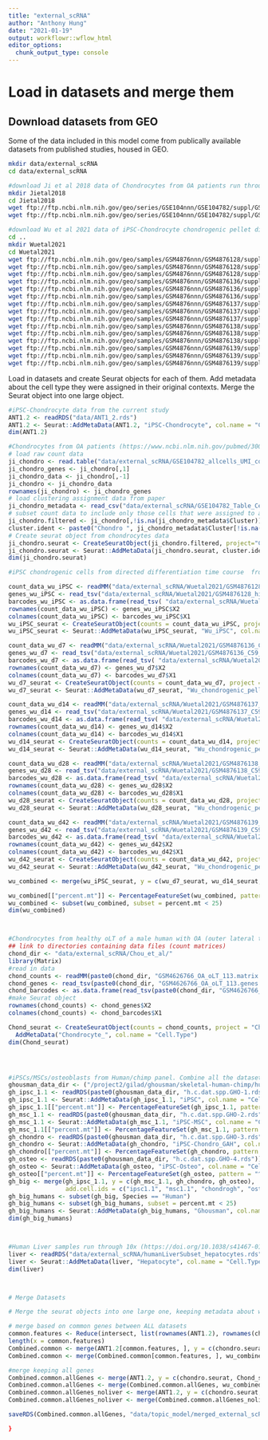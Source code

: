 ```yaml
---
title: "external_scRNA"
author: "Anthony Hung"
date: "2021-01-19"
output: workflowr::wflow_html
editor_options:
  chunk_output_type: console
---
```


# Load in datasets and merge them

## Download datasets from GEO

Some of the data included in this model come from publically available datasets from published studies, housed in GEO.

```bash
mkdir data/external_scRNA
cd data/external_scRNA

#download Ji et al 2018 data of Chondrocytes from OA patients run through STRT single cell RNA protocol from GEO (Series GSE104782)
mkdir Jietal2018
cd Jietal2018
wget ftp://ftp.ncbi.nlm.nih.gov/geo/series/GSE104nnn/GSE104782/suppl/GSE104782_allcells_UMI_count.txt.gz #raw count data
wget ftp://ftp.ncbi.nlm.nih.gov/geo/series/GSE104nnn/GSE104782/suppl/GSE104782_Table_Cell_quality_information_and_clustering_information.xlsx # clustering information for cells in the raw data

#download Wu et al 2021 data of iPSC-Chondrocyte chondrogenic pellet differentiation time course from GEO (Series GSE160625). Data include barcodes, genes, and count matrices from samples taken from iPSCs and samples from 7, 14, 28, and 42 day chondrogenic pellets treated with chondrogenic media containing a WNT and MITF inhibitor
cd ..
mkdir Wuetal2021
cd Wuetal2021
wget ftp://ftp.ncbi.nlm.nih.gov/geo/samples/GSM4876nnn/GSM4876128/suppl/GSM4876128_hiPSC_barcodes.tsv.gz # iPSC barcodes
wget ftp://ftp.ncbi.nlm.nih.gov/geo/samples/GSM4876nnn/GSM4876128/suppl/GSM4876128_hiPSC_genes.tsv.gz # iPSC genes
wget ftp://ftp.ncbi.nlm.nih.gov/geo/samples/GSM4876nnn/GSM4876128/suppl/GSM4876128_hiPSC_matrix.mtx.gz # iPSC count matrix
wget ftp://ftp.ncbi.nlm.nih.gov/geo/samples/GSM4876nnn/GSM4876136/suppl/GSM4876136_C59_D7_barcodes.tsv.gz # day 7 pellet barcodes
wget ftp://ftp.ncbi.nlm.nih.gov/geo/samples/GSM4876nnn/GSM4876136/suppl/GSM4876136_C59_D7_genes.tsv.gz # day 7 pellet genes
wget ftp://ftp.ncbi.nlm.nih.gov/geo/samples/GSM4876nnn/GSM4876136/suppl/GSM4876136_C59_D7_matrix.mtx.gz # day 7 pellet count matrix
wget ftp://ftp.ncbi.nlm.nih.gov/geo/samples/GSM4876nnn/GSM4876137/suppl/GSM4876137_C59_D14_barcodes.tsv.gz # day 14 pellet barcodes
wget ftp://ftp.ncbi.nlm.nih.gov/geo/samples/GSM4876nnn/GSM4876137/suppl/GSM4876137_C59_D14_genes.tsv.gz # day 14 pellet genes
wget ftp://ftp.ncbi.nlm.nih.gov/geo/samples/GSM4876nnn/GSM4876137/suppl/GSM4876137_C59_D14_matrix.mtx.gz  # day 14 pellet count matrix
wget ftp://ftp.ncbi.nlm.nih.gov/geo/samples/GSM4876nnn/GSM4876138/suppl/GSM4876138_C59_D28_barcodes.tsv.gz # day 28 pellet barcodes
wget ftp://ftp.ncbi.nlm.nih.gov/geo/samples/GSM4876nnn/GSM4876138/suppl/GSM4876138_C59_D28_genes.tsv.gz # day 28 pellet genes
wget ftp://ftp.ncbi.nlm.nih.gov/geo/samples/GSM4876nnn/GSM4876138/suppl/GSM4876138_C59_D28_matrix.mtx.gz # day 28 pellet count matrix
wget ftp://ftp.ncbi.nlm.nih.gov/geo/samples/GSM4876nnn/GSM4876139/suppl/GSM4876139_C59_D42_barcodes.tsv.gz # day 42 pellet barcodes
wget ftp://ftp.ncbi.nlm.nih.gov/geo/samples/GSM4876nnn/GSM4876139/suppl/GSM4876139_C59_D42_genes.tsv.gz # day 42 pellet genes
wget ftp://ftp.ncbi.nlm.nih.gov/geo/samples/GSM4876nnn/GSM4876139/suppl/GSM4876139_C59_D42_matrix.mtx.gz # day 42 pellet count matrix
```

Load in datasets and create Seurat objects for each of them. Add metadata about the cell type they were assigned in their original contexts. Merge the Seurat object into one large object.

```r
#iPSC-Chondrocyte data from the current study
ANT1.2 <- readRDS("data/ANT1_2.rds")
ANT1.2 <- Seurat::AddMetaData(ANT1.2, "iPSC-Chondrocyte", col.name = "Cell.Type")
dim(ANT1.2)

#Chondrocytes from OA patients (https://www.ncbi.nlm.nih.gov/pubmed/30026257) run through STRT protocol
# load raw count data
ji_chondro <- read.table("data/external_scRNA/GSE104782_allcells_UMI_count.txt.gz", header = T)
ji_chondro_genes <- ji_chondro[,1]
ji_chondro_data <- ji_chondro[,-1]
ji_chondro <- ji_chondro_data
rownames(ji_chondro) <- ji_chondro_genes
# load clustering assignment data from paper
ji_chondro_metadata <- read_csv("data/external_scRNA/GSE104782_Table_Cell_quality_information_and_clustering_information.csv")
# subset count data to include only those cells that were assigned to a cluster labeled as being a chondrocyte in the original paper
ji_chondro.filtered <- ji_chondro[,!is.na(ji_chondro_metadata$Cluster)]
cluster.ident <- paste0("Chondro ", ji_chondro_metadata$Cluster[!is.na(ji_chondro_metadata$Cluster)])
# Create seurat object from chondrocytes data
ji_chondro.seurat <- CreateSeuratObject(ji_chondro.filtered, project="Chondrocytes")
ji_chondro.seurat <- Seurat::AddMetaData(ji_chondro.seurat, cluster.ident, col.name = "Cell.Type")
dim(ji_chondro.seurat)

#iPSC chondrogenic cells from directed differentiation time course  from iPSC chondrogenic pellet culture. https://www.ncbi.nlm.nih.gov/geo/query/acc.cgi?acc=GSE160625 

count_data_wu_iPSC <- readMM("data/external_scRNA/Wuetal2021/GSM4876128_hiPSC_matrix.mtx.gz")
genes_wu_iPSC <- read_tsv("data/external_scRNA/Wuetal2021/GSM4876128_hiPSC_genes.tsv.gz", col_names = F)
barcodes_wu_iPSC <- as.data.frame(read_tsv( "data/external_scRNA/Wuetal2021/GSM4876128_hiPSC_barcodes.tsv.gz", col_names = F))
rownames(count_data_wu_iPSC) <- genes_wu_iPSC$X2
colnames(count_data_wu_iPSC) <- barcodes_wu_iPSC$X1
wu_iPSC_seurat <- CreateSeuratObject(counts = count_data_wu_iPSC, project = "iPSC")
wu_iPSC_seurat <- Seurat::AddMetaData(wu_iPSC_seurat, "Wu_iPSC", col.name = "Cell.Type")

count_data_wu_d7 <- readMM("data/external_scRNA/Wuetal2021/GSM4876136_C59_D7_matrix.mtx.gz")
genes_wu_d7 <- read_tsv("data/external_scRNA/Wuetal2021/GSM4876136_C59_D7_genes.tsv.gz", col_names = F)
barcodes_wu_d7 <- as.data.frame(read_tsv( "data/external_scRNA/Wuetal2021/GSM4876136_C59_D7_barcodes.tsv.gz", col_names = F))
rownames(count_data_wu_d7) <- genes_wu_d7$X2
colnames(count_data_wu_d7) <- barcodes_wu_d7$X1
wu_d7_seurat <- CreateSeuratObject(counts = count_data_wu_d7, project = "d7")
wu_d7_seurat <- Seurat::AddMetaData(wu_d7_seurat, "Wu_chondrogenic_pellet_d7", col.name = "Cell.Type")

count_data_wu_d14 <- readMM("data/external_scRNA/Wuetal2021/GSM4876137_C59_D14_matrix.mtx.gz")
genes_wu_d14 <- read_tsv("data/external_scRNA/Wuetal2021/GSM4876137_C59_D14_genes.tsv.gz", col_names = F)
barcodes_wu_d14 <- as.data.frame(read_tsv( "data/external_scRNA/Wuetal2021/GSM4876137_C59_D14_barcodes.tsv.gz", col_names = F))
rownames(count_data_wu_d14) <- genes_wu_d14$X2
colnames(count_data_wu_d14) <- barcodes_wu_d14$X1
wu_d14_seurat <- CreateSeuratObject(counts = count_data_wu_d14, project = "d14")
wu_d14_seurat <- Seurat::AddMetaData(wu_d14_seurat, "Wu_chondrogenic_pellet_d14", col.name = "Cell.Type")

count_data_wu_d28 <- readMM("data/external_scRNA/Wuetal2021/GSM4876138_C59_D28_matrix.mtx.gz")
genes_wu_d28 <- read_tsv("data/external_scRNA/Wuetal2021/GSM4876138_C59_D28_genes.tsv.gz", col_names = F)
barcodes_wu_d28 <- as.data.frame(read_tsv( "data/external_scRNA/Wuetal2021/GSM4876138_C59_D28_barcodes.tsv.gz", col_names = F))
rownames(count_data_wu_d28) <- genes_wu_d28$X2
colnames(count_data_wu_d28) <- barcodes_wu_d28$X1
wu_d28_seurat <- CreateSeuratObject(counts = count_data_wu_d28, project = "d28")
wu_d28_seurat <- Seurat::AddMetaData(wu_d28_seurat, "Wu_chondrogenic_pellet_d28", col.name = "Cell.Type")

count_data_wu_d42 <- readMM("data/external_scRNA/Wuetal2021/GSM4876139_C59_D42_matrix.mtx.gz")
genes_wu_d42 <- read_tsv("data/external_scRNA/Wuetal2021/GSM4876139_C59_D42_genes.tsv.gz", col_names = F)
barcodes_wu_d42 <- as.data.frame(read_tsv( "data/external_scRNA/Wuetal2021/GSM4876139_C59_D42_barcodes.tsv.gz", col_names = F))
rownames(count_data_wu_d42) <- genes_wu_d42$X2
colnames(count_data_wu_d42) <- barcodes_wu_d42$X1
wu_d42_seurat <- CreateSeuratObject(counts = count_data_wu_d42, project = "d42")
wu_d42_seurat <- Seurat::AddMetaData(wu_d42_seurat, "Wu_chondrogenic_pellet_d42", col.name = "Cell.Type")

wu_combined <- merge(wu_iPSC_seurat, y = c(wu_d7_seurat, wu_d14_seurat, wu_d28_seurat, wu_d42_seurat), project = "Combined.common")

wu_combined[["percent.mt"]] <- PercentageFeatureSet(wu_combined, pattern = "^MT-")
wu_combined <- subset(wu_combined, subset = percent.mt < 25)
dim(wu_combined)



#Chondrocytes from healthy oLT of a male human with OA (outer lateral tibia) https://www.ncbi.nlm.nih.gov/geo/query/acc.cgi?acc=GSM4626766
## link to directories containing data files (count matrices)
chond_dir <- "data/external_scRNA/Chou_et_al/"
library(Matrix)
#read in data
chond_counts <- readMM(paste0(chond_dir, "GSM4626766_OA_oLT_113.matrix.mtx.gz"))
chond_genes <- read_tsv(paste0(chond_dir, "GSM4626766_OA_oLT_113.genes.tsv.gz"), col_names = F)
chond_barcodes <- as.data.frame(read_tsv(paste0(chond_dir, "GSM4626766_OA_oLT_113.barcodes.tsv.gz"), col_names = F))
#make Seurat object
rownames(chond_counts) <- chond_genes$X2
colnames(chond_counts) <- chond_barcodes$X1

Chond_seurat <- CreateSeuratObject(counts = chond_counts, project = "Chondrocytes") %>% 
  AddMetaData("Chondrocyte_", col.name = "Cell.Type")
dim(Chond_seurat)




#iPSCs/MSCs/osteoblasts from Human/chimp panel. Combine all the datasets and subset for humans
ghousman_data_dir <- ("/project2/gilad/ghousman/skeletal-human-chimp/human-chimp-skeletal-scRNA/data/cellranger-data-full/")
gh_ipsc_1.1 <- readRDS(paste0(ghousman_data_dir, "h.c.dat.spp.GHO-1.rds"))
gh_ipsc_1.1 <- Seurat::AddMetaData(gh_ipsc_1.1, "iPSC", col.name = "Cell.Type")
gh_ipsc_1.1[["percent.mt"]] <- PercentageFeatureSet(gh_ipsc_1.1, pattern = "^MT-")
gh_msc_1.1 <- readRDS(paste0(ghousman_data_dir, "h.c.dat.spp.GHO-2.rds"))
gh_msc_1.1 <- Seurat::AddMetaData(gh_msc_1.1, "iPSC-MSC", col.name = "Cell.Type")
gh_msc_1.1[["percent.mt"]] <- PercentageFeatureSet(gh_msc_1.1, pattern = "^MT-")
gh_chondro <- readRDS(paste0(ghousman_data_dir, "h.c.dat.spp.GHO-3.rds")) 
gh_chondro <- Seurat::AddMetaData(gh_chondro, "iPSC-Chondro_GAH", col.name = "Cell.Type")
gh_chondro[["percent.mt"]] <- PercentageFeatureSet(gh_chondro, pattern = "^MT-")
gh_osteo <- readRDS(paste0(ghousman_data_dir, "h.c.dat.spp.GHO-4.rds")) 
gh_osteo <- Seurat::AddMetaData(gh_osteo, "iPSC-Osteo", col.name = "Cell.Type")
gh_osteo[["percent.mt"]] <- PercentageFeatureSet(gh_osteo, pattern = "^MT-")
gh_big <- merge(gh_ipsc_1.1, y = c(gh_msc_1.1, gh_chondro, gh_osteo), 
                add.cell.ids = c("ipsc1.1", "msc1.1", "chondrogh", "osteo"), project = "ghousman")
gh_big_humans <- subset(gh_big, Species == "Human")
gh_big_humans <- subset(gh_big_humans, subset = percent.mt < 25)
gh_big_humans <- Seurat::AddMetaData(gh_big_humans, "Ghousman", col.name = "orig.ident")
dim(gh_big_humans)



#Human Liver samples run through 10x (https://doi.org/10.1038/s41467-018-06318-7). This is a subset of the entire dataset, which is from whole liver homogenate. Following the example from the original paper, scViz was used to subset the data for clusters that were called hepatocytes in the original study (subset contains a total of 3490 cells)
liver <- readRDS("data/external_scRNA/humanLiverSubset_hepatocytes.rds")
liver <- Seurat::AddMetaData(liver, "Hepatocyte", col.name = "Cell.Type")
dim(liver)



# Merge Datasets

# Merge the seurat objects into one large one, keeping metadata about which study they originated in as well as their assigned cell type.

# merge based on common genes between ALL datasets
common.features <- Reduce(intersect, list(rownames(ANT1.2), rownames(chondro.seurat), rownames(Chond_seurat), rownames(gh_big_humans), rownames(liver), rownames(teratoma_chond), rownames(wu_combined)))
length(x = common.features)
Combined.common <- merge(ANT1.2[common.features, ], y = c(chondro.seurat[common.features, ], Chond_seurat[common.features, ], gh_big_humans[common.features, ], liver[common.features, ], teratoma_chond[common.features, ]), project = "Combined.common")
Combined.common <- merge(Combined.common[common.features, ], wu_combined[common.features, ], project = "Combined.common")

#merge keeping all genes
Combined.common.allGenes <- merge(ANT1.2, y = c(chondro.seurat, Chond_seurat, gh_big_humans, liver, teratoma_chond), project = "Combined.common")
Combined.common.allGenes <- merge(Combined.common.allGenes, wu_combined, project = "Combined.common")
Combined.common.allGenes_noliver <- merge(ANT1.2, y = c(chondro.seurat, Chond_seurat, gh_big_humans, teratoma_chond), project = "Combined.common.noliver")
Combined.common.allGenes_noliver <- merge(Combined.common.allGenes_noliver, wu_combined, project = "Combined.common.noliver")

saveRDS(Combined.common.allGenes, "data/topic_model/merged_external_scRNA.rds")

}
```

